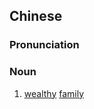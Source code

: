 {{also|上户}}
==Chinese==
{{zh-forms|s=上户}}

===Pronunciation===
{{zh-pron
|m=shànghù
|c=soeng6 wu6
|cat=n
}}

===Noun===
{{zh-noun}}

# [[wealthy]] [[family]]